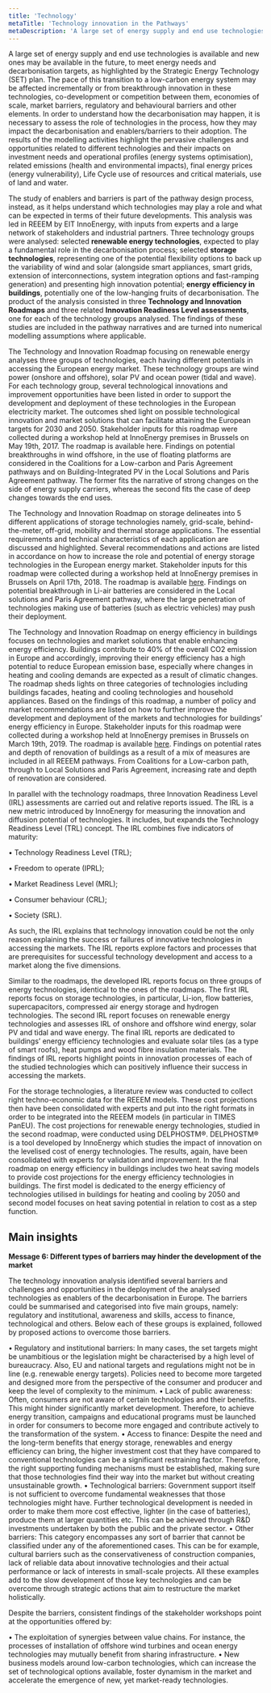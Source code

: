 ```yaml
---
title: 'Technology'
metaTitle: 'Technology innovation in the Pathways'
metaDescription: 'A large set of energy supply and end use technologies is available and new ones may be available in the future, to meet energy needs and decarbonisation targets, as highlighted by the Strategic Energy Technology (SET) plan.'
---
```


A large set of energy supply and end use technologies is available and new ones may be available in the future, to meet energy needs and decarbonisation targets, as highlighted by the Strategic Energy Technology (SET) plan. The pace of this transition to a low-carbon energy system may be affected incrementally or from breakthrough innovation in these technologies, co-development or competition between them, economies of scale, market barriers, regulatory and behavioural barriers and other elements. In order to understand how the decarbonisation may happen, it is necessary to assess the role of technologies in the process, how they may impact the decarbonisation and enablers/barriers to their adoption. The results of the modelling activities highlight the pervasive challenges and opportunities related to different technologies and their impacts on investment needs and operational profiles (energy systems optimisation), related emissions (health and environmental impacts), final energy prices (energy vulnerability), Life Cycle use of resources and critical materials, use of land and water.

The study of enablers and barriers is part of the pathway design process, instead, as it helps understand which technologies may play a role and what can be expected in terms of their future developments. This analysis was led in REEEM by EIT InnoEnergy, with inputs from experts and a large network of stakeholders and industrial partners. Three technology groups were analysed: selected **renewable energy technologies**, expected to play a fundamental role in the decarbonisation process; selected **storage technologies**, representing one of the potential flexibility options to back up the variability of wind and solar (alongside smart appliances, smart grids, extension of interconnections, system integration options and fast-ramping generation) and presenting high innovation potential; **energy efficiency in buildings**, potentially one of the low-hanging fruits of decarbonisation. The product of the analysis consisted in three **Technology and Innovation Roadmaps** and three related **Innovation Readiness Level assessments**, one for each of the technology groups analysed. The findings of these studies are included in the pathway narratives and are turned into numerical modelling assumptions where applicable. 

The Technology and Innovation Roadmap focusing on renewable energy analyses three groups of technologies, each having different potentials in accessing the European energy market. These technology groups are wind power (onshore and offshore), solar PV and ocean power (tidal and wave). For each technology group, several technological innovations and improvement opportunities have been listed in order to support the development and deployment of these technologies in the European electricity market. The outcomes shed light on possible technological innovation and market solutions that can facilitate attaining the European targets for 2030 and 2050. Stakeholder inputs for this roadmap were collected during a workshop held at InnoEnergy premises in Brussels on May 19th, 2017. The roadmap is available here. Findings on potential breakthroughs in wind offshore, in the use of floating platforms are considered in the Coalitions for a Low-carbon and Paris Agreement pathways and on Building-Integrated PV in the Local Solutions and Paris Agreement pathway. The former fits the narrative of strong changes on the side of energy supply carriers, whereas the second fits the case of deep changes towards the end uses.

The Technology and Innovation Roadmap on storage delineates into 5 different applications of storage technologies namely, grid-scale, behind-the-meter, off-grid, mobility and thermal storage applications. The essential requirements and technical characteristics of each application are discussed and highlighted. Several recommendations and actions are listed in accordance on how to increase the role and potential of energy storage technologies in the European energy market. Stakeholder inputs for this roadmap were collected during a workshop held at InnoEnergy premises in Brussels on April 17th, 2018. The roadmap is available [here](http://www.reeem.org/wp-content/uploads/2018/12/2.1b-REEEM-Innovation-and-Technology-Roadmaps.pdf). Findings on potential breakthrough in Li-air batteries are considered in the Local solutions and Paris Agreement pathway, where the large penetration of technologies making use of batteries (such as electric vehicles) may push their deployment.

The Technology and Innovation Roadmap on energy efficiency in buildings focuses on technologies and market solutions that enable enhancing energy efficiency. Buildings contribute to 40% of the overall CO2 emission in Europe and accordingly, improving their energy efficiency has a high potential to reduce European emission base, especially where changes in heating and cooling demands are expected as a result of climatic changes. The roadmap sheds lights on three categories of technologies including buildings facades, heating and cooling technologies and household appliances. Based on the findings of this roadmap, a number of policy and market recommendations are listed on how to further improve the development and deployment of the markets and technologies for buildings’ energy efficiency in Europe. Stakeholder inputs for this roadmap were collected during a workshop held at InnoEnergy premises in Brussels on March 19th, 2019. The roadmap is available [here](http://www.reeem.org/index.php/deliverables-by-theme/). Findings on potential rates and depth of renovation of buildings as a result of a mix of measures are included in all REEEM pathways. From Coalitions for a Low-carbon path, through to Local Solutions and Paris Agreement, increasing rate and depth of renovation are considered.

In parallel with the technology roadmaps, three Innovation Readiness Level (IRL) assessments are carried out and relative reports issued. The IRL is a new metric introduced by InnoEnergy for measuring the innovation and diffusion potential of technologies. It includes, but expands the Technology Readiness Level (TRL) concept. The IRL combines five indicators of maturity:

•	Technology Readiness Level (TRL);

•	Freedom to operate (IPRL);

•	Market Readiness Level (MRL);

•	Consumer behaviour (CRL);

•	Society (SRL).

As such, the IRL explains that technology innovation could be not the only reason explaining the success or failures of innovative technologies in accessing the markets. The IRL reports explore factors and processes that are prerequisites for successful technology development and access to a market along the five dimensions.

Similar to the roadmaps, the developed IRL reports focus on three groups of energy technologies, identical to the ones of the roadmaps. The first IRL reports focus on storage technologies, in particular, Li-ion, flow batteries, supercapacitors, compressed air energy storage and hydrogen technologies. The second IRL report focuses on renewable energy technologies and assesses IRL of onshore and offshore wind energy, solar PV and tidal and wave energy. The final IRL reports are dedicated to buildings’ energy efficiency technologies and evaluate solar tiles (as a type of smart roofs), heat pumps and wood fibre insulation materials. The findings of IRL reports highlight points in innovation processes of each of the studied technologies which can positively influence their success in accessing the markets.

For the storage technologies, a literature review was conducted to collect right techno-economic data for the REEEM models. These cost projections then have been consolidated with experts and put into the right formats in order to be integrated into the REEEM models (in particular in TIMES PanEU). The cost projections for renewable energy technologies, studied in the second roadmap, were conducted using DELPHOSTM®. DELPHOSTM® is a tool developed by InnoEnergy which studies the impact of innovation on the levelised cost of energy technologies. The results, again, have been consolidated with experts for validation and improvement. In the final roadmap on energy efficiency in buildings includes two heat saving models to provide cost projections for the energy efficiency technologies in buildings. The first model is dedicated to the energy efficiency of technologies utilised in buildings for heating and cooling by 2050 and second model focuses on heat saving potential in relation to cost as a step function.

## Main insights

**Message 6: Different types of barriers may hinder the development of the market**

The technology innovation analysis identified several barriers and challenges and opportunities in the deployment of the analysed technologies as enablers of the decarbonisation in Europe. The barriers could be summarised and categorised into five main groups, namely: regulatory and institutional, awareness and skills, access to finance, technological and others. Below each of these groups is explained, followed by proposed actions to overcome those barriers.

•	Regulatory and institutional barriers: In many cases, the set targets might be unambitious or the legislation might be characterised by a high level of bureaucracy. Also, EU and national targets and regulations might not be in line (e.g. renewable energy targets). Policies need to become more targeted and designed more from the perspective of the consumer and producer and keep the level of complexity to the minimum.
•	Lack of public awareness: Often, consumers are not aware of certain technologies and their benefits. This might hinder significantly market development. Therefore, to achieve energy transition, campaigns and educational programs must be launched in order for consumers to become more engaged and contribute actively to the transformation of the system.
•	Access to finance: Despite the need and the long-term benefits that energy storage, renewables and energy efficiency can bring, the higher investment cost that they have compared to conventional technologies can be a significant restraining factor. Therefore, the right supporting funding mechanisms must be established, making sure that those technologies find their way into the market but without creating unsustainable growth.
•	Technological barriers: Government support itself is not sufficient to overcome fundamental weaknesses that those technologies might have. Further technological development is needed in order to make them more cost effective, lighter (in the case of batteries), produce them at larger quantities etc. This can be achieved through R&D investments undertaken by both the public and the private sector.
•	Other barriers: This category encompasses any sort of barrier that cannot be classified under any of the aforementioned cases. This can be for example, cultural barriers such as the conservativeness of construction companies, lack of reliable data about innovative technologies and their actual performance or lack of interests in small-scale projects. All these examples add to the slow development of those key technologies and can be overcome through strategic actions that aim to restructure the market holistically.

Despite the barriers, consistent findings of the stakeholder workshops point at the opportunities offered by:

•	The exploitation of synergies between value chains. For instance, the processes of installation of offshore wind turbines and ocean energy technologies may mutually benefit from sharing infrastructure.
•	New business models around low-carbon technologies, which can increase the set of technological options available, foster dynamism in the market and accelerate the emergence of new, yet market-ready technologies.

